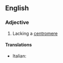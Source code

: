 ==English==

===Adjective===
{{en-adj|-}}

# Lacking a [[centromere]]

====Translations====
{{top}}
* Italian: {{t-|it|acentrico}}
{{mid}}

{{bottom}}